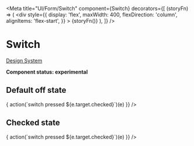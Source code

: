 
<Meta
  title="UI/Form/Switch"
  component={Switch}
  decorators={[
    (storyFn) => (
      <div
        style={{
          display: 'flex',
          maxWidth: 400,
          flexDirection: 'column',
          alignItems: 'flex-start',
        }}
      >
        {storyFn()}
      </div>
    ),
  ]}
/>

# Switch

[Design System](https://designsystem.amsterdam.nl/7awj1hc9f/p/647350-toggle)

**Component status: experimental**

## Default off state

<Preview>
  <Story name="Default">
    <Fragment>
      <Switch
        id="default"
        onChange={(e) => {
          action(`switch pressed ${e.target.checked}`)(e)
        }}
      />
    </Fragment>
  </Story>
</Preview>

## Checked state

<Preview>
  <Story name="Checked">
    <Fragment>
      <Switch
        id="checked"
        defaultChecked="checked"
        onChange={(e) => {
          action(`switch pressed ${e.target.checked}`)(e)
        }}
      />
    </Fragment>
  </Story>
</Preview>
